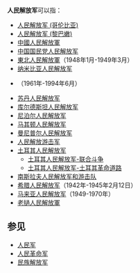 '''人民解放军'''可以指：

* [[人民解放军_(哥伦比亚)|人民解放军 (哥伦比亚)]]
* [[人民解放军_(黎巴嫩)|人民解放军 (黎巴嫩)]]
* [[中國人民解放軍|中國人民解放軍]]
* [[中国国民党人民解放军|中国国民党人民解放军]]
* [[東北人民解放軍|東北人民解放軍]]（1948年1月-1949年3月）
* [[纳米比亚人民解放军|纳米比亚人民解放军]]
* {{tsl|en|Azanian People's Liberation Army|阿扎尼亚人民解放军}}（1961年-1994年6月）
* [[苏丹人民解放军|苏丹人民解放军]]
* [[库尔德斯坦人民解放军|库尔德斯坦人民解放军]]
* [[尼泊尔人民解放军|尼泊尔人民解放军]]
* [[马其顿人民解放军|马其顿人民解放军]]
* [[曼尼普尔人民解放军|曼尼普尔人民解放军]]
* [[人民解放游击军|人民解放游击军]]
* [[土耳其人民解放军|土耳其人民解放军]]
**[[土耳其人民解放军-联合斗争|土耳其人民解放军-联合斗争]]
**[[土耳其人民解放军-土耳其革命道路|土耳其人民解放军-土耳其革命道路]]
* [[南斯拉夫人民解放军和游击队|南斯拉夫人民解放军和游击队]]
* [[希腊人民解放军|希腊人民解放军]]（1942年-1945年2月12日）
* [[马来亚人民解放军|马来亚人民解放军]]（1949-1970年）
* [[老撾人民解放軍|老撾人民解放軍]]

==参见==
*[[人民军|人民军]]
*[[人民革命军|人民革命军]]
*[[民族解放军|民族解放军]]

{{消歧義|Cat=五字組織機構消歧義}}